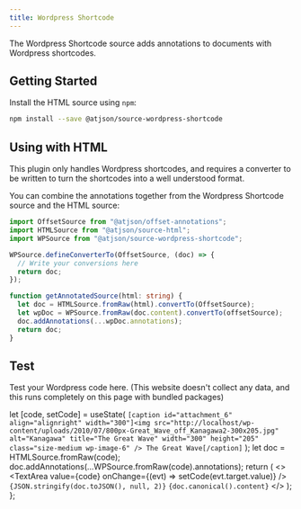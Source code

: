 ```yaml
---
title: Wordpress Shortcode
---
```


The Wordpress Shortcode source adds annotations to documents with Wordpress shortcodes.

## Getting Started

Install the HTML source using `npm`:

```bash
npm install --save @atjson/source-wordpress-shortcode
```

## Using with HTML

This plugin only handles Wordpress shortcodes, and requires a converter to be written to turn the shortcodes into a well understood format.

You can combine the annotations together from the Wordpress Shortcode source and the HTML source:

```ts
import OffsetSource from "@atjson/offset-annotations";
import HTMLSource from "@atjson/source-html";
import WPSource from "@atjson/source-wordpress-shortcode";

WPSource.defineConverterTo(OffsetSource, (doc) => {
  // Write your conversions here
  return doc;
});

function getAnnotatedSource(html: string) {
  let doc = HTMLSource.fromRaw(html).convertTo(OffsetSource);
  let wpDoc = WPSource.fromRaw(doc.content).convertTo(offsetSource);
  doc.addAnnotations(...wpDoc.annotations);
  return doc;
}
```

## Test

Test your Wordpress code here. (This website doesn't collect any data, and this runs completely on this page with bundled packages)


  let [code, setCode] = useState(
    `[caption id="attachment_6" align="alignright" width="300"]<img src="http://localhost/wp-content/uploads/2010/07/800px-Great_Wave_off_Kanagawa2-300x205.jpg" alt="Kanagawa" title="The Great Wave" width="300" height="205" class="size-medium wp-image-6" /> The Great Wave[/caption]`
  );
  let doc = HTMLSource.fromRaw(code);
  doc.addAnnotations(...WPSource.fromRaw(code).annotations);
  return (
    <>
      <TextArea value={code} onChange={(evt) => setCode(evt.target.value)} />
      <code language="json">{JSON.stringify(doc.toJSON(), null, 2)}</code>
      <code>{doc.canonical().content}</code>
    </>
  );
};

<WPDemo />
